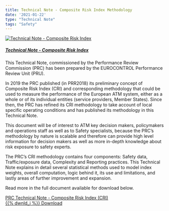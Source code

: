 ```yaml
---
title: Technical Note - Composite Risk Index Methodology
date: '2021-01-22'
type: "Technical Note"
tags: "Safety"
---
```


<div class="container">
<div class="row align-items-start">
<div class="col-sm-2">
<div class="card border-0"><a href="/library/tn_prc_2021_01_composite_risk_index_methodology.pdf">
  <img class="card-img-top" src="/images/prc/tn_cri.png" alt="Technical Note - Composite Risk Index">
  <div class="card-body"><h5 class="card-title">Technical Note - Composite Risk Index</h5></a><p class="card-text"></p>
</div></div>
</div>
<div class="col-sm-10">
This Technical Note, commissioned by the Performance Review Commission (PRC) has been prepared by the EUROCONTROL Performance Review Unit (PRU).

In 2019 the PRC published (in PRR2018) its preliminary concept of Composite Risk Index (CRI) and corresponding methodology that could be used to measure the performance of the European ATM system, either as a whole or of its individual entities (service providers, Member States). Since then, the PRC has refined its CRI methodology to take account of local specific operating conditions and has published its methodology in this Technical Note.

This document will be of interest to ATM key decision makers, policymakers and operations staff as well as to Safety specialists, because the PRC’s methodology by nature is scalable and therefore can provide high level information for decision makers as well as more in-depth knowledge about risk exposure to safety experts.

The PRC’s CRI methodology contains four components: Safety data, Traffic/exposure data, Complexity and Reporting practices. This Technical Note explains in detail several statistical methods used to model index weights, overall computation, logic behind it, its use and limitations, and lastly areas of further improvement and expansion.
</div>
</div></div>

Read more in the full document available for download below. <br>

<a href="/library/tn_prc_2021_01_composite_risk_index_methodology.pdf" class="btn btn-secondary" role="button" target="_blank"> PRC Technical Note - Composite Risk Index (CRI) <br> {{% dwnld_i %}} Download </a>

